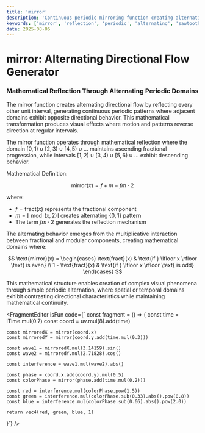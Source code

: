 ```yaml
---
title: 'mirror'
description: 'Continuous periodic mirroring function creating alternating directional flow patterns'
keywords: ['mirror', 'reflection', 'periodic', 'alternating', 'sawtooth', 'mathematical', 'wave']
date: 2025-08-06
---
```



# mirror: Alternating Directional Flow Generator

### Mathematical Reflection Through Alternating Periodic Domains

The mirror function creates alternating directional flow by reflecting every other unit interval, generating continuous periodic patterns where adjacent domains exhibit opposite directional behavior. This mathematical transformation produces visual effects where motion and patterns reverse direction at regular intervals.

The mirror function operates through mathematical reflection where the domain $[0,1) \cup [2,3) \cup [4,5) \cup \ldots$ maintains ascending fractional progression, while intervals $[1,2) \cup [3,4) \cup [5,6) \cup \ldots$ exhibit descending behavior.

Mathematical Definition:

$$
\text{mirror}(x) = f + m - fm \cdot 2
$$

where:
- $f = \text{fract}(x)$ represents the fractional component
- $m = \lfloor \bmod(x, 2) \rfloor$ creates alternating $\{0,1\}$ pattern
- The term $fm \cdot 2$ generates the reflection mechanism

The alternating behavior emerges from the multiplicative interaction between fractional and modular components, creating mathematical domains where:

$$
\text{mirror}(x) = \begin{cases}
\text{fract}(x) & \text{if } \lfloor x \rfloor \text{ is even} \\
1 - \text{fract}(x) & \text{if } \lfloor x \rfloor \text{ is odd}
\end{cases}
$$

This mathematical structure enables creation of complex visual phenomena through simple periodic alternation, where spatial or temporal domains exhibit contrasting directional characteristics while maintaining mathematical continuity.

<FragmentEditor
	isFun
	code={`
const fragment = () => {
	const time = iTime.mul(0.7)
	const coord = uv.mul(8).add(time)
	
	const mirroredX = mirror(coord.x)
	const mirroredY = mirror(coord.y.add(time.mul(0.3)))
	
	const wave1 = mirroredX.mul(3.14159).sin()
	const wave2 = mirroredY.mul(2.71828).cos()
	
	const interference = wave1.mul(wave2).abs()
	
	const phase = coord.x.add(coord.y).mul(0.5)
	const colorPhase = mirror(phase.add(time.mul(0.2)))
	
	const red = interference.mul(colorPhase.pow(1.5))
	const green = interference.mul(colorPhase.sub(0.33).abs().pow(0.8))
	const blue = interference.mul(colorPhase.sub(0.66).abs().pow(2.0))
	
	return vec4(red, green, blue, 1)
}`}
/>